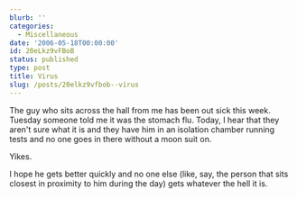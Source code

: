 ```yaml
---
blurb: ''
categories:
  - Miscellaneous
date: '2006-05-18T00:00:00'
id: 20eLkz9vFBoB
status: published
type: post
title: Virus
slug: /posts/20elkz9vfbob--virus
---
```


The guy who sits across the hall from me has been out sick this week. Tuesday someone told me it was the stomach flu. Today, I hear that they aren't sure what it is and they have him in an isolation chamber running tests and no one goes in there without a moon suit on. 

Yikes. 

I hope he gets better quickly and no one else (like, say, the person that sits closest in proximity to him during the day) gets whatever the hell it is.
